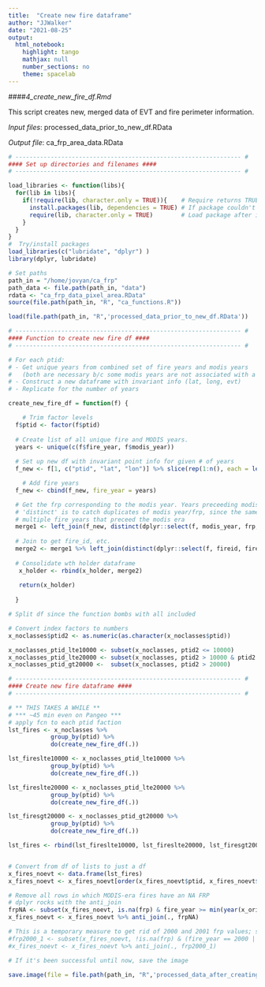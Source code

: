 ```yaml
---
title:  "Create new fire dataframe"
author: "JJWalker"
date: "2021-08-25"
output:
  html_notebook:
    highlight: tango
    mathjax: null
    number_sections: no
    theme: spacelab
---
```



####_4_create_new_fire_df.Rmd_

This script creates new, merged data of EVT and fire perimeter information.  

_Input files_:  processed_data_prior_to_new_df.RData  

_Output file_:  ca_frp_area_data.RData

```r

# ---------------------------------------------------------------- #
#### Set up directories and filenames ####
# ---------------------------------------------------------------- #

load_libraries <- function(libs){
  for(lib in libs){
    if(!require(lib, character.only = TRUE)){    # Require returns TRUE if package loaded
      install.packages(lib, dependencies = TRUE) # If package couldn't load, re-install
      require(lib, character.only = TRUE)        # Load package after installing
    }
  }
}
#  Try/install packages
load_libraries(c("lubridate", "dplyr") )
library(dplyr, lubridate)

# Set paths
path_in = "/home/jovyan/ca_frp"
path_data <- file.path(path_in, "data")
rdata <- "ca_frp_data_pixel_area.RData"
source(file.path(path_in, "R", "ca_functions.R"))
```

```r

load(file.path(path_in, "R",'processed_data_prior_to_new_df.RData'))

```

```r
# ---------------------------------------------------------------- #
#### Function to create new fire df ####
# ---------------------------------------------------------------- #

# For each ptid:
# - Get unique years from combined set of fire years and modis years
#   (both are necessary b/c some modis years are not associated with a BLM fire) 
# - Construct a new dataframe with invariant info (lat, long, evt)
# - Replicate for the number of years 

create_new_fire_df = function(f) {

    # Trim factor levels
  f$ptid <- factor(f$ptid)
  
  # Create list of all unique fire and MODIS years. 
  years <- unique(c(f$fire_year, f$modis_year))
  
  # Set up new df with invariant point info for given # of years
  f_new <- f[1, c("ptid", "lat", "lon")] %>% slice(rep(1:n(), each = length(years)))

    # Add fire years
  f_new <- cbind(f_new, fire_year = years)

  # Get the frp corresponding to the modis year. Years preceeding modis era get NA
  # 'distinct' is to catch duplicates of modis year/frp, since the same frp is recorded for 
  # multiple fire years that preceed the modis era
  merge1 <- left_join(f_new, distinct(dplyr::select(f, modis_year, frp, sample, satellite)), by = c("fire_year" = "modis_year"))
     
  # Join to get fire_id, etc.
  merge2 <- merge1 %>% left_join(distinct(dplyr::select(f, fireid, fire_year), fire_year, .keep_all = T), by = c("fire_year"))
  
  # Consolidate wth holder dataframe
   x_holder <- rbind(x_holder, merge2)
   
   return(x_holder) 
   
  }
```  

```r

# Split df since the function bombs with all included

# Convert index factors to numbers
x_noclasses$ptid2 <- as.numeric(as.character(x_noclasses$ptid))

x_noclasses_ptid_lte10000 <- subset(x_noclasses, ptid2 <= 10000)
x_noclasses_ptid_lte20000 <- subset(x_noclasses, ptid2 > 10000 & ptid2 <= 20000)
x_noclasses_ptid_gt20000 <-  subset(x_noclasses, ptid2 > 20000)

```


```r
# ---------------------------------------------------------------- #
#### Create new fire dataframe ####
# ---------------------------------------------------------------- #

# ** THIS TAKES A WHILE **
# *** ~45 min even on Pangeo ***
# apply fcn to each ptid faction
lst_fires <- x_noclasses %>% 
            group_by(ptid) %>%
            do(create_new_fire_df(.))

lst_fireslte10000 <- x_noclasses_ptid_lte10000 %>% 
            group_by(ptid) %>%
            do(create_new_fire_df(.))

lst_fireslte20000 <- x_noclasses_ptid_lte20000 %>% 
            group_by(ptid) %>%
            do(create_new_fire_df(.))

lst_firesgt20000 <- x_noclasses_ptid_gt20000 %>% 
            group_by(ptid) %>%
            do(create_new_fire_df(.))

lst_fires <- rbind(lst_fireslte10000, lst_fireslte20000, lst_firesgt20000)


# Convert from df of lists to just a df
x_fires_noevt <- data.frame(lst_fires)
x_fires_noevt <- x_fires_noevt[order(x_fires_noevt$ptid, x_fires_noevt$fire_year), ]

# Remove all rows in which MODIS-era fires have an NA FRP
# dplyr rocks with the anti_join
frpNA <- subset(x_fires_noevt, is.na(frp) & fire_year >= min(year(x_orig$modis_date)))
x_fires_noevt <- x_fires_noevt %>% anti_join(., frpNA)

# This is a temporary measure to get rid of 2000 and 2001 frp values; should not have been imported
#frp2000_1 <- subset(x_fires_noevt, !is.na(frp) & (fire_year == 2000 | fire_year == 2001))
#x_fires_noevt <- x_fires_noevt %>% anti_join(., frp2000_1)
```



```r

# If it's been successful until now, save the image 

save.image(file = file.path(path_in, "R",'processed_data_after_creating_new_df.RData'))


```

 